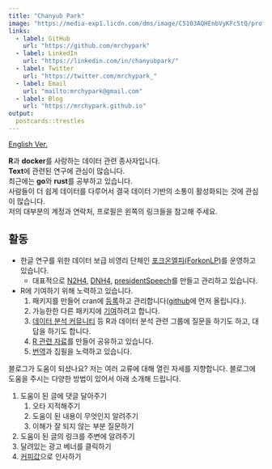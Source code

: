 ```yaml
---
title: "Chanyub Park"
image: "https://media-exp1.licdn.com/dms/image/C5103AQHEnbVyKFc5tQ/profile-displayphoto-shrink_400_400/0/1580143693466?e=1617235200&v=beta&t=zUGCfjK8B_814mdTweoREsyb7nIOI0VGNSN4NbqQVHQ"
links:
  - label: GitHub
    url: "https://github.com/mrchypark"
  - label: LinkedIn
    url: "https://linkedin.com/in/chanyubpark/"
  - label: Twitter
    url: "https://twitter.com/mrchypark_"
  - label: Email
    url: "mailto:mrchypark@gmail.com"
  - label: Blog
    url: "https://mrchypark.github.io"
output:
  postcards::trestles
---
```

 
[English Ver.][en]

**R**과 **docker**를 사랑하는 데이터 관련 종사자입니다.    
**Text**에 관련된 연구에 관심이 많습니다.    
최근에는 **go**와 **rust**를 공부하고 있습니다.    
사람들이 더 쉽게 데이터를 다루어서 결국 데이터 기반의 소통이 활성화되는 것에 관심이 많습니다.    
저의 대부분의 계정과 연락처, 프로필은 왼쪽의 링크들을 참고해 주세요.    

## 활동

- 한글 연구를 위한 데이터 보급 비영리 단체인 [포크온엘피(ForkonLP)][forkonlp]를 운영하고 있습니다.  
    - 대표적으로 [N2H4][N2H4], [DNH4][DNH4], [presidentSpeech][presidentSpeech]를 만들고 관리하고 있습니다.    
- R에 기여하기 위해 노력하고 있습니다.
    1. 패키지를 만들어 cran에 [등록][등록]하고 관리합니다([github][repo]에 먼저 올립니다.).    
    2. 가능한한 다른 패키지에 [기여][기여]하려고 합니다.    
    3. [데이터 분석 커뮤니티][dc] 등 R과 데이터 분석 관련 그룹에 질문을 하기도 하고, 대답을 하기도 합니다.
    4. [R 관련 자료][Materials]를 만들어 공유하고 있습니다.
    5. [번역][번역]과 집필을 노력하고 있습니다.



블로그가 도움이 되셨나요? 저는 여러 교류에 대해 열린 자세를 지향합니다. 블로그에 도움을 주시는 다양한 방법이 있어서 아래 소개해 드립니다.

1. 도움이 된 글에 댓글 달아주기    
    1. 오타 지적해주기    
    1. 도움이 된 내용이 무엇인지 알려주기    
    1. 이해가 잘 되지 않는 부분 질문하기    
1. 도움이 된 글의 링크를 주변에 알려주기    
1. 달려있는 광고 베너를 클릭하기    
1. [커피값](https://mrchypark.github.io/donateme/)으로 인사하기    


[en]: https://mrchypark.github.io/about_en.html
[forkonlp]: https://forkonlp.github.io/
[repo]: https://github.com/mrchypark?tab=repositories
[기여]: https://github.com/pulls?utf8=%E2%9C%93&q=author%3Amrchypark+
[dc]: https://www.facebook.com/groups/datacommunity
[Materials]: https://mrchypark.github.io/material/
[번역]: http://www.aladin.co.kr/shop/wproduct.aspx?ItemId=149310215
[등록]: https://cran.r-project.org/web/packages/ubci/index.html
[N2H4]: https://forkonlp.github.io/N2H4/
[DNH4]: https://forkonlp.github.io/DNH4/
[presidentSpeech]: https://forkonlp.github.io/presidentSpeech/

